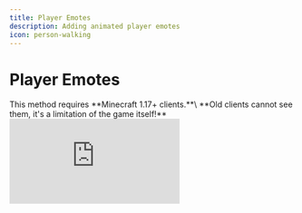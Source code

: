 ```yaml
---
title: Player Emotes
description: Adding animated player emotes
icon: person-walking
---
```


# Player Emotes


<Warning>
This method requires **Minecraft 1.17+ clients.**\
**Old clients cannot see them, it's a limitation of the game itself!**
</Warning>

<Frame>
  <iframe 
    className="w-full aspect-video rounded-xl" 
    src="https://www.youtube.com/embed/posxlbudF8I" 
    title="YouTube video player" 
    frameBorder="0" 
    allow="accelerometer; autoplay; clipboard-write; encrypted-media; gyroscope; picture-in-picture" 
    allowFullScreen 
  />
</Frame>

### Main features

<Card title="Blockbench" icon="download" href="https://www.blockbench.net/" horizontal></Card> extension to animate the Minecraft player model
* Completely Async, no TPS drops
* Optimized for big servers
* Play sounds and particles in animations
* Shows player hands and helmet equipment

## Limitations

* Won't show the player armor equipment, only mainhand, offhand and helmet.
* Works only on Minecraft 1.17+
* Shaders mods (_**Optifine**_, _**Iris**_) can cause rendering problems, [read more here](/../../faq/broken-emote-textures).
* Placed heads won't be shown correctly in some cases, [read more here](/../../faq/placed-heads-texture-glitched).

## Installing the Blockbench extension


<Warning>
**Before continuing:**

* Make sure you're running **Blockbench 4.7.4** or **greater**
* Make sure you're running the latest ItemsAdder and latest ItemsAdder Blockbench extension
* Do not use the web app, download the desktop version of Blockbench.
</Warning>


<Card title="Blockbench" icon="download" href="https://www.blockbench.net/" horizontal></Card>

![](</assets/images/image (131).png>)

<Card title="Download ItemsAdder Entity Model Extension" icon="download" href="https://github.com/LoneDev6/itemsadder-entity/releases/latest/" horizontal></Card>

<img src="/assets/images/ia-entities-download-js.png" />

Then open **Blockbench** and click on File -> Plugins.

![](</assets/images/image (183).png>)

Click on the icon to load plugins from file, then select the file `iaentitymodel.js`.

![](</assets/images/image (184).png>)

Press OK

![](</assets/images/image (152).png>)

## Enabling emotes

Open `config.yml` of ItemsAdder and enable these two options, then run `/iazip` command.


```yaml config.yml lines icon="yaml"
entities:
  custom-entitites:
    enabled: true
    emotes: true
```


## Opening the animations editor

Create a new "`ItemsAdder Entity Model`"

You can create as many as animations files you want (**ItemsAdder 3.2.1+**).

<img src="/assets/images/ia-entities-new.png" />

Decide if you want to create an emotes file with examples or a blank emotes file.

<img src="/assets/images/ia-entities-new2.png" />

Decide a name for your emotes pack.

<img src="/assets/images/ia-entities-new3.png" />

You can notice a lot of example animations on the left.

![](</assets/images/image (180).png>)

Delete all the emotes and edit/rename the ones you want. \
They are useful only as base for your new emotes, to have an example to learn from.

![](</assets/images/image (161).png>)

Now create a new animation (emote) and save your `.iaentitymodel` project file into this folder (change `my_emotes` to your namespace, this one is an example):\
`ItemsAdder/contents/my_emotes/resourcepack/`

![](</assets/images/image (205).png>)

Then continue following the tutorial to know how to export the emotes into ItemsAdder.

### Apply the changes to ItemsAdder

Click on the **ItemsAdder** tab and press **Export**.

![](</assets/images/image (60).png>)

You should get a success message.

![](</assets/images/image (66).png>)


<Note>
If you didn't add any custom model into your emote there is <mark>no need</mark> to use `/iazip`!\
Use the command `/iareload` to load the new animation in the game.
</Note>


## Playing the animations

Use the emote command: `/iaemote <emote> [player]` or `/emote <emote> [player]`

## Emote permission

Use the `/iaemote` command: `ia.user.iaemote`

Use an emote: `ia.user.iaemote.use.<emote>`\
Example: `ia.user.iaemote.use.yes`

### More info about permissions


<Card title="Permissions" icon="text" href="/permissions" horizontal></Card>


## Adding custom models into emotes

### Showcase of some examples


<Frame>
  <iframe 
    className="w-full aspect-video rounded-xl" 
    src="https://www.youtube.com/embed/VnFNzmhAVIM" 
    title="YouTube video player" 
    frameBorder="0" 
    allow="accelerometer; autoplay; clipboard-write; encrypted-media; gyroscope; picture-in-picture" 
    allowFullScreen 
  />
</Frame>



<Video url="https://youtu.be/aP5Jz9OW208" />


### Here you can download an example project:


<Card title="Example_advanced_emotes.Iaentitymodel" icon="link" href="https://raw.githubusercontent.com/LoneDev6/SpigotUtilities/master/ItemsAdder/various_files/example_advanced_emotes.iaentitymodel" horizontal></Card>


You can add custom models to your emotes, for example: items, monsters, furniture, animated effects.

### Important


<Warning>
This requires ItemsAdder 3.5.0 or greater.

* DO NOT delete any built-in player bone.
* DO NOT resize any built-in player bone, it simply won't work ingame.
* Edit built-in player bones only in the animation view (rotate, move).
* You can hide the built-in player bones using scale to `0,0,0`. Set to `1,1,1` to show them again.
</Warning>


### Different type of emotes

* `.player_advanced_animations` file format is now used to identify player animations which also add custom models to the emote.
* `.player_animations` are the player animations which don't add any custom model but will be loaded into the default player model.

In order to decide that you have to set this option in the **Blockbench** extension settings.

[![image](assets/images/emotes_advanced_1.png)](https://user-images.githubusercontent.com/27242001/244145963-c9ca9a77-bb79-4804-92e4-8708eac41517.png)

<img src="/assets/images/emotes_advanced_2.png" />

### Importing elements into the scene

You can import any `.bbmodel` into the scene and use it in your animation.\
You can also import extruded textures to show items dynamically.

<img src="/assets/images/emotes_advanced_3.png" />

### Hiding unused elements in other animations of the game `.iaentitymodel` emotes file

1. select the animation
2. select the element you want to hide for a particular animation
3. move to the first frame of the animation, using the timeline
4. create a new scale key, make sure to set it to the first keyframe
5. set scale to 0

Now your model won't be shown for this particular animation.\
You can show/hide it in the middle of the animation just by doing the same thing but setting scale to 1.

<img src="/assets/images/emotes_advanced_4.png" />
